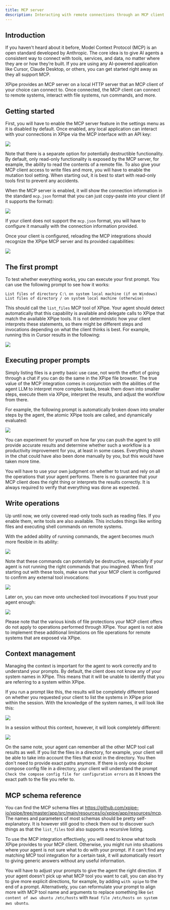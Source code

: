 ```yaml
---
title: MCP server
description: Interacting with remote connections through an MCP client
---
```


## Introduction

If you haven't heard about it before, Model Context Protocol (MCP) is an open standard developed by Anthropic. The core idea is to give AI agents a consistent way to connect with tools, services, and data, no matter where they are or how they’re built. If you are using any AI-powered application like Cursor, Claude Desktop, or others, you can get started right away as they all support MCP.

XPipe provides an MCP server on a local HTTP server that an MCP client of your choice can connect to. Once connected, the MCP client can connect to remote systems, interact with file systems, run commands, and more.

## Getting started

First, you will have to enable the MCP server feature in the settings menu as it is disabled by default. Once enabled, any local application can interact with your connections in XPipe via the MCP interface with an API key:

![](/images/mcp-settings.png)

Note that there is a separate option for potentially destructible functionality. By default, only read-only functionality is exposed by the MCP server, for example, the ability to read the contents of a remote file. To also give your MCP client access to write files and more, you will have to enable the mutation tool setting. When starting out, it is best to start with read-only tools first to prevent any accidents.

When the MCP server is enabled, it will show the connection information in the standard `mcp.json` format that you can just copy-paste into your client (if it supports the format):

![](/images/mcp-config.png)

If your client does not support the `mcp.json` format, you will have to configure it manually with the connection information provided.

Once your client is configured, reloading the MCP integrations should recognize the XPipe MCP server and its provided capabilities:

![](/images/mcp-cursor-settings.png)

## The first prompt

To test whether everything works, you can execute your first prompt. You can use the following prompt to see how it works:

```
List files of directory C:\ on system local machine (if on Windows)
List files of directory / on system local machine (otherwise)
```

This should call the `list_files` MCP tool of XPipe. Your agent should detect automatically that this capability is available and delegate calls to XPipe that match the available XPipe tools. It is not deterministic how your client interprets these statements, so there might be different steps and invocations depending on what the client thinks is best. For example, running this in Cursor results in the following:

![](/images/mcp-list.png)

## Executing proper prompts

Simply listing files is a pretty basic use case, not worth the effort of going through a chat if you can do the same in the XPipe file browser. The true value of the MCP integration comes in conjunction with the abilities of the agent LLM to interpret more complex tasks, break them down into smaller steps, execute them via XPipe, interpret the results, and adjust the workflow from there.

For example, the following prompt is automatically broken down into smaller steps by the agent, the atomic XPipe tools are called, and dynamically evaluated:

![](/images/mcp-error-check.png)

You can experiment for yourself on how far you can push the agent to still provide accurate results and determine whether such a workflow is a productivity improvement for you, at least in some cases. Everything shown in the chat could have also been done manually by you, but this would have taken more time.

You will have to use your own judgment on whether to trust and rely on all the operations that your agent performs. There is no guarantee that your MCP client does the right thing or interprets the results correctly. It is always required to verify that everything was done as expected.

## Write operations

Up until now, we only covered read-only tools such as reading files. If you enable them, write tools are also available. This includes things like writing files and executing shell commands on remote systems.

With the added ability of running commands, the agent becomes much more flexible in its ability:

![](/images/mcp-network.png)

Note that these commands can potentially be destructive, especially if your agent is not running the right commands that you imagined. When first starting out with these tools, make sure that your MCP client is configured to confirm any external tool invocations:

![](/images/mcp-cursor-autorun.png)

Later on, you can move onto unchecked tool invocations if you trust your agent enough:

![](/images/mcp-cursor-autorun-all.png)

Please note that the various kinds of file protections your MCP client offers do not apply to operations performed through XPipe. Your agent is not able to implement these additional limitations on file operations for remote systems that are exposed via XPipe.

## Context management

Managing the context is important for the agent to work correctly and to understand your prompts. By default, the client does not know any of your system names in XPipe. This means that it will be unable to identify that you are referring to a system within XPipe.

If you run a prompt like this, the results will be completely different based on whether you requested your client to list the systems in XPipe prior within the session. With the knowledge of the system names, it will look like this:

![](/images/mcp-context-yes.png)

In a session without this context, however, it will look completely different:

![](/images/mcp-context-no.png)

On the same note, your agent can remember all the other MCP tool call results as well. If you list the files in a directory, for example, your client will be able to take into account the files that exist in the directory. You then don't need to provide exact paths anymore. If there is only one docker compose config file in a directory, your client will understand the prompt `Check the compose config file for configuration errors` as it knows the exact path to the file you refer to.

## MCP schema reference

You can find the MCP schema files at https://github.com/xpipe-io/xpipe/tree/master/app/src/main/resources/io/xpipe/app/resources/mcp. The names and parameters of most schemas should be pretty self-explanatory. It is however still good to check them out to discover such things as that the `list_files` tool also supports a recursive listing.

To use the MCP integration effectively, you will need to know what tools XPipe provides to your MCP client. Otherwise, you might run into situations where your agent is not sure what to do with your prompt. If it can't find any matching MCP tool integration for a certain task, it will automatically resort to giving generic answers without any useful information.

You will have to adjust your prompts to give the agent the right direction. If your agent doesn't pick up what MCP tool you want to call, you can also try to give more explicit directions, for example, by adding `with xpipe` to the end of a prompt. Alternatively, you can reformulate your prompt to align more with MCP tool name and arguments to replace something like `Get content of aws ubuntu /etc/hosts` with `Read file /etc/hosts on system aws ubuntu`.
